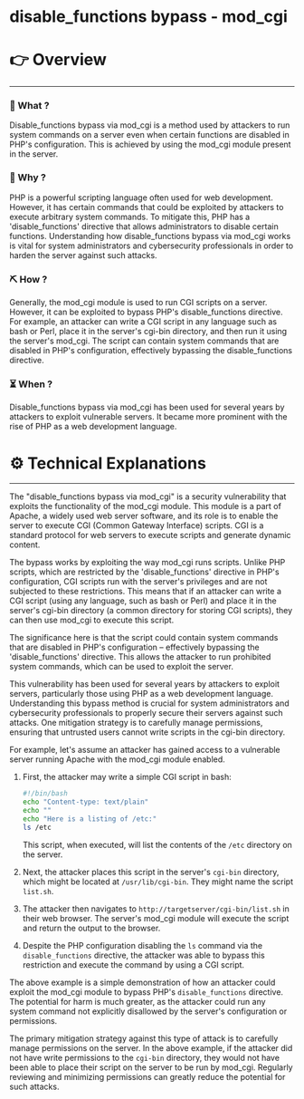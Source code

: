 # disable_functions bypass - mod_cgi


# 👉 Overview

---

### 👀 What ?

Disable_functions bypass via mod_cgi is a method used by attackers to run system commands on a server even when certain functions are disabled in PHP's configuration. This is achieved by using the mod_cgi module present in the server.


### 🧐 Why ?

PHP is a powerful scripting language often used for web development. However, it has certain commands that could be exploited by attackers to execute arbitrary system commands. To mitigate this, PHP has a 'disable_functions' directive that allows administrators to disable certain functions. Understanding how disable_functions bypass via mod_cgi works is vital for system administrators and cybersecurity professionals in order to harden the server against such attacks.


### ⛏️ How ?

Generally, the mod_cgi module is used to run CGI scripts on a server. However, it can be exploited to bypass PHP's disable_functions directive. For example, an attacker can write a CGI script in any language such as bash or Perl, place it in the server's cgi-bin directory, and then run it using the server's mod_cgi. The script can contain system commands that are disabled in PHP's configuration, effectively bypassing the disable_functions directive.


### ⏳ When ?

Disable_functions bypass via mod_cgi has been used for several years by attackers to exploit vulnerable servers. It became more prominent with the rise of PHP as a web development language.


# ⚙️ Technical Explanations

---

The "disable_functions bypass via mod_cgi" is a security vulnerability that exploits the functionality of the mod_cgi module. This module is a part of Apache, a widely used web server software, and its role is to enable the server to execute CGI (Common Gateway Interface) scripts. CGI is a standard protocol for web servers to execute scripts and generate dynamic content.

The bypass works by exploiting the way mod_cgi runs scripts. Unlike PHP scripts, which are restricted by the 'disable_functions' directive in PHP's configuration, CGI scripts run with the server's privileges and are not subjected to these restrictions. This means that if an attacker can write a CGI script (using any language, such as bash or Perl) and place it in the server's cgi-bin directory (a common directory for storing CGI scripts), they can then use mod_cgi to execute this script.

The significance here is that the script could contain system commands that are disabled in PHP's configuration – effectively bypassing the 'disable_functions' directive. This allows the attacker to run prohibited system commands, which can be used to exploit the server.

This vulnerability has been used for several years by attackers to exploit servers, particularly those using PHP as a web development language. Understanding this bypass method is crucial for system administrators and cybersecurity professionals to properly secure their servers against such attacks. One mitigation strategy is to carefully manage permissions, ensuring that untrusted users cannot write scripts in the cgi-bin directory.

For example, let's assume an attacker has gained access to a vulnerable server running Apache with the mod_cgi module enabled.

1. First, the attacker may write a simple CGI script in bash:
    
    ```bash
    #!/bin/bash
    echo "Content-type: text/plain"
    echo ""
    echo "Here is a listing of /etc:"
    ls /etc
    
    ```
    
    This script, when executed, will list the contents of the `/etc` directory on the server.
    
2. Next, the attacker places this script in the server's `cgi-bin` directory, which might be located at `/usr/lib/cgi-bin`. They might name the script `list.sh`.
3. The attacker then navigates to `http://targetserver/cgi-bin/list.sh` in their web browser. The server's mod_cgi module will execute the script and return the output to the browser.
4. Despite the PHP configuration disabling the `ls` command via the `disable_functions` directive, the attacker was able to bypass this restriction and execute the command by using a CGI script.

The above example is a simple demonstration of how an attacker could exploit the mod_cgi module to bypass PHP's `disable_functions` directive. The potential for harm is much greater, as the attacker could run any system command not explicitly disallowed by the server's configuration or permissions.

The primary mitigation strategy against this type of attack is to carefully manage permissions on the server. In the above example, if the attacker did not have write permissions to the `cgi-bin` directory, they would not have been able to place their script on the server to be run by mod_cgi. Regularly reviewing and minimizing permissions can greatly reduce the potential for such attacks.
